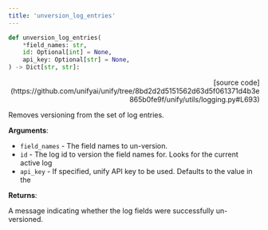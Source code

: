 ```yaml
---
title: 'unversion_log_entries'
---
```


```python
def unversion_log_entries(
    *field_names: str,
    id: Optional[int] = None,
    api_key: Optional[str] = None,
) -> Dict[str, str]:
```

<p align="right">[source code](https://github.com/unifyai/unify/tree/8bd2d2d5151562d63d5f061371d4b3e865b0fe9f/unify/utils/logging.py#L693)</p>

Removes versioning from the set of log entries.

**Arguments**:

- `field_names` - The field names to un-version.
- `id` - The log id to version the field names for. Looks for the current active log
- `api_key` - If specified, unify API key to be used. Defaults to the value in the



**Returns**:

A message indicating whether the log fields were successfully un-versioned.